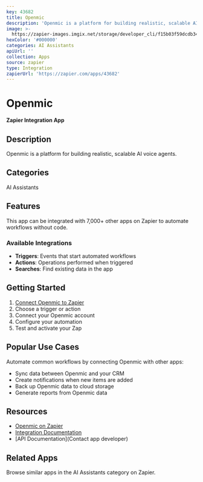```yaml
---
key: 43682
title: Openmic
description: 'Openmic is a platform for building realistic, scalable AI voice agents.'
image: >-
  https://zapier-images.imgix.net/storage/developer_cli/f15b03f59dcdb34cef3c28fa226ce133.png?auto=format%2Ccompress&ixlib=python-3.0.0&q=50
hexColor: '#000000'
categories: AI Assistants
apiUrl: ''
collection: Apps
source: zapier
type: Integration
zapierUrl: 'https://zapier.com/apps/43682'
---
```

# Openmic

**Zapier Integration App**

## Description

Openmic is a platform for building realistic, scalable AI voice agents.

## Categories

AI Assistants

## Features

This app can be integrated with 7,000+ other apps on Zapier to automate workflows without code.

### Available Integrations

- **Triggers**: Events that start automated workflows
- **Actions**: Operations performed when triggered
- **Searches**: Find existing data in the app

## Getting Started

1. [Connect Openmic to Zapier](https://zapier.com/apps/43682)
2. Choose a trigger or action
3. Connect your Openmic account
4. Configure your automation
5. Test and activate your Zap

## Popular Use Cases

Automate common workflows by connecting Openmic with other apps:

- Sync data between Openmic and your CRM
- Create notifications when new items are added
- Back up Openmic data to cloud storage
- Generate reports from Openmic data

## Resources

- [Openmic on Zapier](https://zapier.com/apps/43682)
- [Integration Documentation](https://zapier.com/apps/43682/integrations)
- [API Documentation](Contact app developer)

## Related Apps

Browse similar apps in the AI Assistants category on Zapier.
